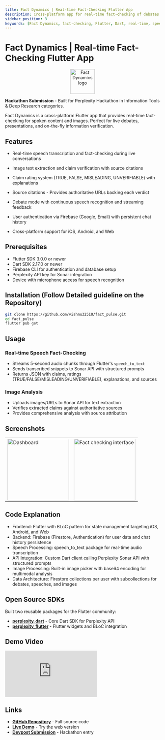 ```yaml
---
title: Fact Dynamics | Real-time Fact-Checking Flutter App
description: Cross-platform app for real-time fact-checking of debates, speeches, and images using Perplexity's Sonar API
sidebar_position: 3
keywords: [Fact Dynamics, fact-checking, Flutter, Dart, real-time, speech-to-text, debate, image verification]
---
```


# Fact Dynamics | Real-time Fact-Checking Flutter App
<p align="center">
  <img
    src="https://raw.githubusercontent.com/vishnu32510/fact_pulse/main/assets/icon/icon.png"
    alt="Fact Dynamics logo"
    width="80"
    height="80"
    style={{ borderRadius: '14px' }}
  />
</p>

**Hackathon Submission** - Built for Perplexity Hackathon in Information Tools & Deep Research categories.

Fact Dynamics is a cross-platform Flutter app that provides real-time fact-checking for spoken content and images. Perfect for live debates, presentations, and on-the-fly information verification.


## Features

* Real-time speech transcription and fact-checking during live conversations
* Image text extraction and claim verification with source citations
* Claim rating system (TRUE, FALSE, MISLEADING, UNVERIFIABLE) with explanations
* Source citations - Provides authoritative URLs backing each verdict

* Debate mode with continuous speech recognition and streaming feedback
* User authentication via Firebase (Google, Email) with persistent chat history
* Cross-platform support for iOS, Android, and Web

## Prerequisites

* Flutter SDK 3.0.0 or newer
* Dart SDK 2.17.0 or newer
* Firebase CLI for authentication and database setup
* Perplexity API key for Sonar integration
* Device with microphone access for speech recognition

## Installation (Follow Detailed guideline on the Repository)

```bash
git clone https://github.com/vishnu32510/fact_pulse.git
cd fact_pulse
flutter pub get
```

## Usage

### Real-time Speech Fact-Checking
- Streams 5-second audio chunks through Flutter's `speech_to_text`
- Sends transcribed snippets to Sonar API with structured prompts
- Returns JSON with claims, ratings (TRUE/FALSE/MISLEADING/UNVERIFIABLE), explanations, and sources

### Image Analysis
- Uploads images/URLs to Sonar API for text extraction
- Verifies extracted claims against authoritative sources
- Provides comprehensive analysis with source attribution

## Screenshots

<table>
  <tr>
    <td>
      <img
        src="https://raw.githubusercontent.com/vishnu32510/fact_pulse/main/assets/screenshots/2.%20Dashboard.png"
        alt="Dashboard"
        width="200"
      />
    </td>
    <td>
      <img
        src="https://raw.githubusercontent.com/vishnu32510/fact_pulse/main/assets/screenshots/4.%20Fact%20Checks(Speech,%20Debate,%20Image).png"
        alt="Fact checking interface"
        width="200"
      />
    </td>
  </tr>
</table>

## Code Explanation

* Frontend: Flutter with BLoC pattern for state management targeting iOS, Android, and Web
* Backend: Firebase (Firestore, Authentication) for user data and chat history persistence  
* Speech Processing: speech_to_text package for real-time audio transcription
* API Integration: Custom Dart client calling Perplexity Sonar API with structured prompts
* Image Processing: Built-in image picker with base64 encoding for multimodal analysis
* Data Architecture: Firestore collections per user with subcollections for debates, speeches, and images

## Open Source SDKs

Built two reusable packages for the Flutter community:
- **[perplexity_dart](https://pub.dev/packages/perplexity_dart)** - Core Dart SDK for Perplexity API
- **[perplexity_flutter](https://pub.dev/packages/perplexity_flutter)** - Flutter widgets and BLoC integration


## Demo Video

<iframe
  className="w-full aspect-video rounded-xl"
  src="https://www.youtube.com/embed/92IoX19Djtc"
  title="YouTube video player"
  frameBorder="0"
  allow="accelerometer; autoplay; clipboard-write; encrypted-media; gyroscope; picture-in-picture"
  allowFullScreen
></iframe>

## Links

- **[GitHub Repository](https://github.com/vishnu32510/fact_pulse)** - Full source code
- **[Live Demo](https://fact-pulse.web.app/)** - Try the web version
- **[Devpost Submission](https://devpost.com/software/fact-dynamics)** - Hackathon entry 